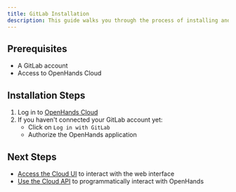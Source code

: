 ```yaml
---
title: GitLab Installation
description: This guide walks you through the process of installing and configuring OpenHands Cloud for your GitLab repositories.
---
```


## Prerequisites

- A GitLab account
- Access to OpenHands Cloud

## Installation Steps

1. Log in to [OpenHands Cloud](https://app.all-hands.dev)
2. If you haven't connected your GitLab account yet:
   - Click on `Log in with GitLab`
   - Authorize the OpenHands application



## Next Steps

- [Access the Cloud UI](./cloud-ui) to interact with the web interface
- [Use the Cloud API](./cloud-api) to programmatically interact with OpenHands
